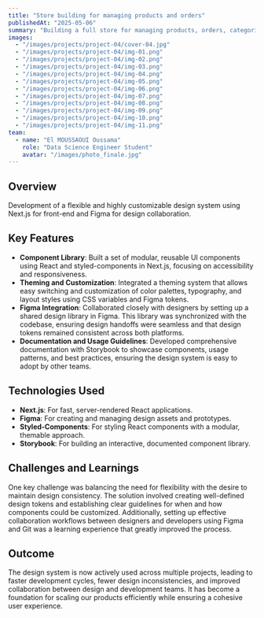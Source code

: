 ```yaml
---
title: "Store building for managing products and orders"
publishedAt: "2025-05-06"
summary: "Building a full store for managing products, orders, categories and clients using MySQL and a user interface fully built with HTML, CSS and javascript for better interactivity."
images:
  - "/images/projects/project-04/cover-04.jpg"
  - "/images/projects/project-04/img-01.png"
  - "/images/projects/project-04/img-02.png"
  - "/images/projects/project-04/img-03.png"
  - "/images/projects/project-04/img-04.png"
  - "/images/projects/project-04/img-05.png"
  - "/images/projects/project-04/img-06.png"
  - "/images/projects/project-04/img-07.png"
  - "/images/projects/project-04/img-08.png"
  - "/images/projects/project-04/img-09.png"
  - "/images/projects/project-04/img-10.png"
  - "/images/projects/project-04/img-11.png"
team:
  - name: "El MOUSSAOUI Oussama"
    role: "Data Science Engineer Student"
    avatar: "/images/photo_finale.jpg"
---
```


## Overview

Development of a flexible and highly customizable design system using Next.js for front-end and Figma for design collaboration.

## Key Features

- **Component Library**: Built a set of modular, reusable UI components using React and styled-components in Next.js, focusing on accessibility and responsiveness.
- **Theming and Customization**: Integrated a theming system that allows easy switching and customization of color palettes, typography, and layout styles using CSS variables and Figma tokens.
- **Figma Integration**: Collaborated closely with designers by setting up a shared design library in Figma. This library was synchronized with the codebase, ensuring design handoffs were seamless and that design tokens remained consistent across both platforms.
- **Documentation and Usage Guidelines**: Developed comprehensive documentation with Storybook to showcase components, usage patterns, and best practices, ensuring the design system is easy to adopt by other teams.

## Technologies Used

- **Next.js**: For fast, server-rendered React applications.
- **Figma**: For creating and managing design assets and prototypes.
- **Styled-Components**: For styling React components with a modular, themable approach.
- **Storybook**: For building an interactive, documented component library.

## Challenges and Learnings

One key challenge was balancing the need for flexibility with the desire to maintain design consistency. The solution involved creating well-defined design tokens and establishing clear guidelines for when and how components could be customized. Additionally, setting up effective collaboration workflows between designers and developers using Figma and Git was a learning experience that greatly improved the process.

## Outcome

The design system is now actively used across multiple projects, leading to faster development cycles, fewer design inconsistencies, and improved collaboration between design and development teams. It has become a foundation for scaling our products efficiently while ensuring a cohesive user experience.
